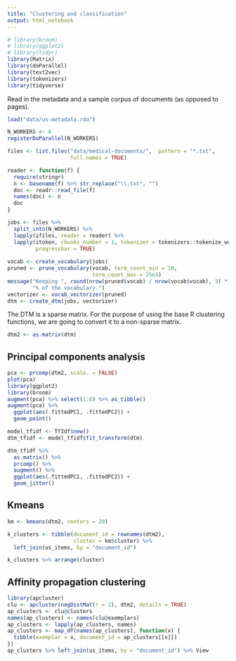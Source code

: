 ```yaml
---
title: "Clustering and classification"
output: html_notebook
---
```


```r
# library(broom)
# library(ggplot2)
# library(tidyr)
library(Matrix)
library(doParallel)
library(text2vec)
library(tokenizers)
library(tidyverse)
```

Read in the metadata and a sample corpus of documents (as opposed to pages).

```r
load("data/us-metadata.rda")

N_WORKERS <- 8
registerDoParallel(N_WORKERS)

files <- list.files("data/medical-documents/",  pattern = "*.txt", 
                    full.names = TRUE)

reader <- function(f) {
  require(stringr)
  n <- basename(f) %>% str_replace("\\.txt", "")
  doc <- readr::read_file(f)
  names(doc) <- n
  doc
}

jobs <- files %>% 
  split_into(N_WORKERS) %>% 
  lapply(ifiles, reader = reader) %>% 
  lapply(itoken, chunks_number = 1, tokenizer = tokenizers::tokenize_words,
         progressbar = TRUE)
  
vocab <- create_vocabulary(jobs)
pruned <- prune_vocabulary(vocab, term_count_min = 10,
                           term_count_max = 25e3)
message("Keeping ", round(nrow(pruned$vocab) / nrow(vocab$vocab), 3) * 100,
        "% of the vocabulary.")
vectorizer <- vocab_vectorizer(pruned)
dtm <- create_dtm(jobs, vectorizer)
```

The DTM is a sparse matrix. For the purpose of using the base R clustering functions, we are going to convert it to a non-sparse matrix.

```r
dtm2 <- as.matrix(dtm)
```

## Principal components analysis

```r
pca <- prcomp(dtm2, scale. = FALSE)
plot(pca)
library(ggplot2)
library(broom)
augment(pca) %>% select(1:6) %>% as_tibble()
augment(pca) %>% 
  ggplot(aes(.fittedPC1, .fittedPC2)) + 
  geom_point()

model_tfidf <- TfIdf$new()
dtm_tfidf <- model_tfidf$fit_transform(dtm)

dtm_tfidf %>% 
  as.matrix() %>% 
  prcomp() %>% 
  augment() %>% 
  ggplot(aes(.fittedPC1, .fittedPC2)) + 
  geom_jitter()
```

## Kmeans

```r
km <- kmeans(dtm2, centers = 20)

k_clusters <- tibble(document_id = rownames(dtm2),
                     cluster = km$cluster) %>% 
  left_join(us_items, by = "document_id")

k_clusters %>% arrange(cluster)
```

## Affinity propagation clustering

```r
library(apcluster)
clu <- apcluster(negDistMat(r = 2), dtm2, details = TRUE)
ap_clusters <- clu@clusters 
names(ap_clusters) <- names(clu@exemplars)
ap_clusters <- lapply(ap_clusters, names)
ap_clusters <- map_df(names(ap_clusters), function(x) {
  tibble(exemplar = x, document_id = ap_clusters[[x]])
})
ap_clusters %>% left_join(us_items, by = "document_id") %>% View
```



